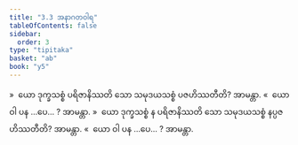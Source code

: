 ```yaml
---
title: "3.3 အနာဂတဝါရ"
tableOfContents: false
sidebar:
  order: 3
type: "tipitaka"
basket: "ab"
book: "y5"
---
```



<DynamicBreadcrumb />

<Division number="167" book="y5" e="ch" v="33" p="264">

<Paragraph number="801" book="y5">
»  ယော ဒုက္ခသစ္စံ ပရိဇာနိဿတိ သော သမုဒယသစ္စံ ပဇဟိဿတီတိ? အာမန္တာ.
</Paragraph>

<Paragraph number="802" book="y5">
«  ယော ဝါ ပန …ပေ… ? အာမန္တာ.
</Paragraph>

<Paragraph number="803" book="y5">
»  ယော ဒုက္ခသစ္စံ န ပရိဇာနိဿတိ သော သမုဒယသစ္စံ နပ္ပဇဟိဿတီတိ? အာမန္တာ.
</Paragraph>

<Paragraph number="804" book="y5">
«  ယော ဝါ ပန …ပေ… ? အာမန္တာ.
</Paragraph>
</Division>